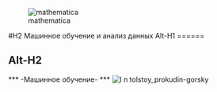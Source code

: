  

 
 ![mathematica](https://cloud.githubusercontent.com/assets/7158671/16206621/e8d3a8e0-3731-11e6-97c5-bcf555322e0f.jpg)
 
 #H2 Машинное обучение и анализ данных
 Alt-H1
======

Alt-H2
------
 
 
***                                                -Машинное обучение-                    ***
![l n tolstoy_prokudin-gorsky](https://cloud.githubusercontent.com/assets/7158671/16206443/2e061192-3731-11e6-9f9b-3ad89c7cf571.jpg)
